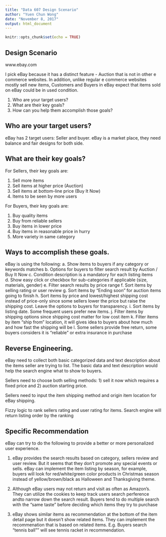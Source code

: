 ```yaml
---
title: "Data 607 Design Scenario"
author: "Yuen Chun Wong"
date: "November 8, 2017"
output: html_document
---
```


```r
knitr::opts_chunk$set(echo = TRUE)
```

##  Design Scenario

www.ebay.com

I pick eBay because it has a distinct feature - Auction  that is not in other e commerce websites.  In addition, unlike regular e commerce websites mostly sell new items, Customers and Buyers in eBay expect that items sold on eBay could be in used condition.

<ol>
<li>Who are your target users?
<li>What are their key goals?
<li>How can you help them accomplish those goals?
</ol>
 
                
##  Who are your target users?

  eBay has 2 target users:  Seller and buyer.  eBay is a market place, they need balance and fair designs for both side.
 
 
##  What are their key goals?
 
  For Sellers, their key goals are:
  <ol>
  <li>Sell more items
  <li>Sell items at higher price (Auction)
  <li>Sell items at bottom-line price (Buy It Now)
  <li>Items to be seen by more users
  </ol>
    
  For Buyers, their key goals are:
  <ol>
  <li>Buy quality items
  <li>Buy from reliable sellers
  <li>Buy items in lower price
  <li>Buy items in reasonable price in hurry
  <li>More variety in same category
  </ol>
      
 
##  Ways to accomplish these goals.

  eBay is using the following:
    a.  Show items to buyers if any category or keywords matches
    b.  Options for buyers to filter search result by Auction / Buy It Now
    c.  Condition description is a mandatory for each listing items
    d.  Show easy click or checkbox for sub-categories if applicable (size, materials, gender)
    e.  Filter search results by price range
    f.  Sort items by selling rating or user review
    g.  Sort items by "Ending soon" for auction items going to finish
    h.  Sort items by price and lowest/highest shipping cost instead of price-only since some sellers lower the price but raise the shipping cost.   Leave the options to buyers for transparency.
    i.  Sort items by listing date.  Some frequent users prefer new items.
    j.  Filter items by  shipping options since shipping cost matter for low cost item
    k.  Filter items by item "ship from" location, it will gives idea to buyers about how much and how fast the shipping will be
    l.  Some sellers provide free return, some buyers considers it is "reliable" or extra insurance in purchase
    
##  Reverse Engineering.
  eBay need to collect both basic categorized data and text description about the items seller are trying to list.  The basic data and text description would help the search engine what to show to buyers.
  
  Sellers need to choose both selling methods: 1) sell it now which requires a fixed price and 2) auction starting price.
  
  Sellers need to input the item shipping method and origin item location for eBay shipping.
  
  Fizzy logic to rank sellers rating and user rating for items.  Search engine will return listing order by the ranking
  
## Specific Recommendation
  eBay can try to do the following to provide a better or more personalized user experience.
  
  1.  eBay provides the search results based on category, sellers review and user review.  But it seems that they don't promote any special events or sells.  eBay can implement the item listing by season, for example, buyers will look for red/white/green color products in Christmas season instead of yellow/brown/black as Halloween and Thanksgiving theme.
  
  2.  Although eBay users may not return and visit as often as Amazon's.  They can utilize the cookies to keep track users search perference andto narrow down the search result.  Buyers tend to do multiple search with the "same taste" before deciding which items they try to purchase
  
  3.  eBay shows similar items as recommendation at the bottom of the item detail page but it doesn't show related items. They can implement the recommenation that is based on related items.  E.g. Buyers search "tennis ball"" will see tennis racket in recommendation.

